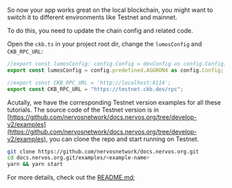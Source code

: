 So now your app works great on the local blockchain, you might want to switch it to different environments like Testnet and mainnet.

To do this, you need to update the chain config and related code. 

Open the `ckb.ts` in your project root dir, change the `lumosConfig` and `CKB_RPC_URL`:

```ts
//export const lumosConfig: config.Config = devConfig as config.Config;
export const lumosConfig = config.predefined.AGGRON4 as config.Config;

//export const CKB_RPC_URL = 'http://localhost:8114';
export const CKB_RPC_URL = "https://testnet.ckb.dev/rpc";
```

Acutally, we have the corresponding Testnet version examples for all these tutorials. The source code of the Testnet version is in [https://github.com/nervosnetwork/docs.nervos.org/tree/develop-v2/examples](https://github.com/nervosnetwork/docs.nervos.org/tree/develop-v2/examples), you can clone the repo and start running on Testnet.

```sh
git clone https://github.com/nervosnetwork/docs.nervos.org.git
cd docs.nervos.org.git/examples/<example-name>
yarn && yarn start
```

For more details, check out the [README.md](https://github.com/nervosnetwork/docs.nervos.org/blob/develop-v2/examples/simple-transfer/README.md);
